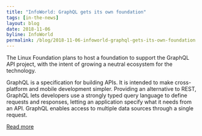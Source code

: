```yaml
---
title: "InfoWorld: GraphQL gets its own foundation"
tags: [in-the-news]
layout: blog
date: 2018-11-06
byline: InfoWorld
permalink: /blog/2018-11-06-infoworld-graphql-gets-its-own-foundation
---
```


The Linux Foundation plans to host a foundation to support the GraphQL API project, with the intent of growing a neutral ecosystem for the technology.

GraphQL is a specification for building APIs. It is intended to make cross-platform and mobile development simpler. Providing an alternative to REST, GraphQL lets developers use a strongly typed query language to define requests and responses, letting an application specify what it needs from an API. GraphQL enables access to multiple data sources through a single request.

[Read more](https://infoworld.com/article/3318255/apis/graphql-gets-its-own-foundation.html)
